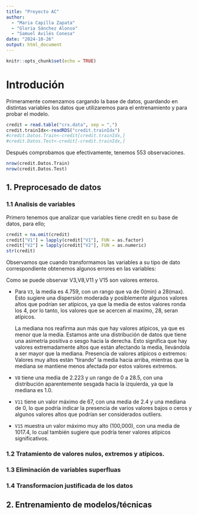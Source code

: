 ```yaml
---
title: "Proyecto AC"
author:
  - "Maria Capilla Zapata"
  - "Gloria Sánchez Alonso"
  - "Samuel Avilés Conesa"
date: "2024-10-26"
output: html_document
---
```


```r
knitr::opts_chunk$set(echo = TRUE)
```

# Introdución

Primeramente comenzamos cargando la base de datos, guardando en distintas variables los datos que utilizaremos para el entrenamiento y para probar el modelo.

```r
credit = read.table("crx.data", sep = ",")
credit.trainIdx<-readRDS("credit.trainIdx")
#credit.Datos.Train<-credit[credit.trainIdx,]
#credit.Datos.Test<-credit[-credit.trainIdx,]
```

Después comprobamos que efectivamente, tenemos 553 observaciones.

```r
nrow(credit.Datos.Train)
nrow(credit.Datos.Test)
```

## 1. Preprocesado de datos

### 1.1 Analisis de variables

Primero tenemos que analizar que variables tiene credit en su base de datos, para ello;

```r
credit = na.omit(credit)
credit["V1"] = lapply(credit["V1"], FUN = as.factor)
credit["V2"] = lapply(credit["V2"], FUN = as.numeric)
str(credit)
```

Observamos que cuando transformamos las variables a su tipo de dato correspondiente obtenemos algunos errores en las variables:

Como se puede observar V3,V8,V11 y V15 son valores enteros.

-   Para `V3`, la media es 4.759, con un rango que va de 0(min) a 28(max). Esto sugiere una dispersión moderada y posiblemente algunos valores altos que podrían ser atípicos, ya que la media de estos valores ronda los 4, por lo tanto, los valores que se acercen al maximo, 28, seran atípicos.

    La mediana nos reafirma aun más que hay valores atípicos, ya que es menor que la media. Estamos ante una distribución de datos que tiene una asimetría positiva o sesgo hacia la derecha. Esto significa que hay valores extremadamente altos que están afectando la media, llevándola a ser mayor que la mediana. Presencia de valores atípicos o extremos: Valores muy altos están "tirando" la media hacia arriba, mientras que la mediana se mantiene menos afectada por estos valores extremos.

-   `V8` tiene una media de 2.223 y un rango de 0 a 28.5, con una distribución aparentemente sesgada hacia la izquierda, ya que la mediana es 1.0.

-   `V11` tiene un valor máximo de 67, con una media de 2.4 y una mediana de 0, lo que podría indicar la presencia de varios valores bajos o ceros y algunos valores altos que podrían ser considerados outliers.

-   `V15` muestra un valor máximo muy alto (100,000), con una media de 1017.4, lo cual también sugiere que podría tener valores atípicos significativos.

### 1.2 Tratamiento de valores nulos, extremos y atípicos.

### 1.3 Eliminación de variables superfluas

### 1.4 Transformacion justificada de los datos

## 2. Entrenamiento de modelos/técnicas
